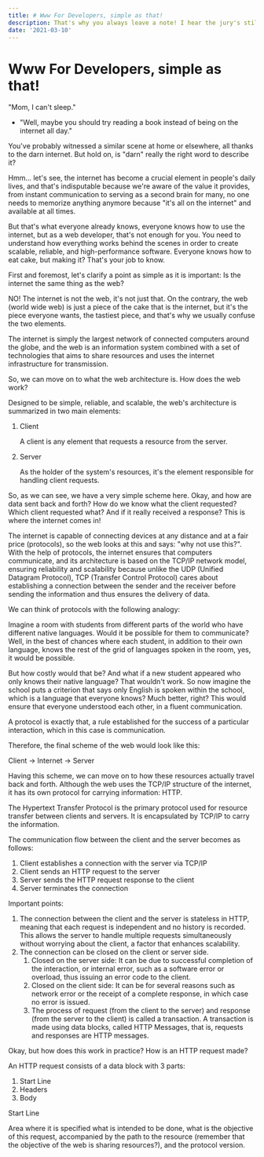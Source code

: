 ```yaml
---
title: # Www For Developers, simple as that!
description: That's why you always leave a note! I hear the jury's still out on science. Did you enjoy your meal, Mom? You drank it fast enough. I'm half machine. I'm a monster. We just call it a sausage.
date: '2021-03-10'
---
```

# Www For Developers, simple as that!

"Mom, I can't sleep."

- "Well, maybe you should try reading a book instead of being on the internet all day."

You've probably witnessed a similar scene at home or elsewhere, all thanks to the darn internet. But hold on, is "darn" really the right word to describe it?

Hmm... let's see, the internet has become a crucial element in people's daily lives, and that's indisputable because we're aware of the value it provides, from instant communication to serving as a second brain for many, no one needs to memorize anything anymore because "it's all on the internet" and available at all times.

But that's what everyone already knows, everyone knows how to use the internet, but as a web developer, that's not enough for you. You need to understand how everything works behind the scenes in order to create scalable, reliable, and high-performance software. Everyone knows how to eat cake, but making it? That's your job to know.

First and foremost, let's clarify a point as simple as it is important: Is the internet the same thing as the web?

NO! The internet is not the web, it's not just that. On the contrary, the web (world wide web) is just a piece of the cake that is the internet, but it's the piece everyone wants, the tastiest piece, and that's why we usually confuse the two elements.

The internet is simply the largest network of connected computers around the globe, and the web is an information system combined with a set of technologies that aims to share resources and uses the internet infrastructure for transmission.

So, we can move on to what the web architecture is. How does the web work?

Designed to be simple, reliable, and scalable, the web's architecture is summarized in two main elements:

1. Client
    
    A client is any element that requests a resource from the server.
    
2. Server
    
    As the holder of the system's resources, it's the element responsible for handling client requests.
    

So, as we can see, we have a very simple scheme here. Okay, and how are data sent back and forth? How do we know what the client requested? Which client requested what? And if it really received a response? This is where the internet comes in!

The internet is capable of connecting devices at any distance and at a fair price (protocols), so the web looks at this and says: "why not use this?". With the help of protocols, the internet ensures that computers communicate, and its architecture is based on the TCP/IP network model, ensuring reliability and scalability because unlike the UDP (Unified Datagram Protocol), TCP (Transfer Control Protocol) cares about establishing a connection between the sender and the receiver before sending the information and thus ensures the delivery of data.

We can think of protocols with the following analogy:

Imagine a room with students from different parts of the world who have different native languages. Would it be possible for them to communicate? Well, in the best of chances where each student, in addition to their own language, knows the rest of the grid of languages spoken in the room, yes, it would be possible.

But how costly would that be? And what if a new student appeared who only knows their native language? That wouldn't work. So now imagine the school puts a criterion that says only English is spoken within the school, which is a language that everyone knows? Much better, right? This would ensure that everyone understood each other, in a fluent communication.

A protocol is exactly that, a rule established for the success of a particular interaction, which in this case is communication.

Therefore, the final scheme of the web would look like this:

Client → Internet → Server

Having this scheme, we can move on to how these resources actually travel back and forth. Although the web uses the TCP/IP structure of the internet, it has its own protocol for carrying information: HTTP.

The Hypertext Transfer Protocol is the primary protocol used for resource transfer between clients and servers. It is encapsulated by TCP/IP to carry the information.

The communication flow between the client and the server becomes as follows:

1. Client establishes a connection with the server via TCP/IP
2. Client sends an HTTP request to the server
3. Server sends the HTTP request response to the client
4. Server terminates the connection

Important points:

1. The connection between the client and the server is stateless in HTTP, meaning that each request is independent and no history is recorded. This allows the server to handle multiple requests simultaneously without worrying about the client, a factor that enhances scalability.
2. The connection can be closed on the client or server side.
    1. Closed on the server side: It can be due to successful completion of the interaction, or internal error, such as a software error or overload, thus issuing an error code to the client.
    2. Closed on the client side: It can be for several reasons such as network error or the receipt of a complete response, in which case no error is issued.
    3. The process of request (from the client to the server) and response (from the server to the client) is called a transaction. A transaction is made using data blocks, called HTTP Messages, that is, requests and responses are HTTP messages.

Okay, but how does this work in practice? How is an HTTP request made?

An HTTP request consists of a data block with 3 parts:

1. Start Line
2. Headers
3. Body

Start Line

Area where it is specified what is intended to be done, what is the objective of this request, accompanied by the path to the resource (remember that the objective of the web is sharing resources?), and the protocol version.